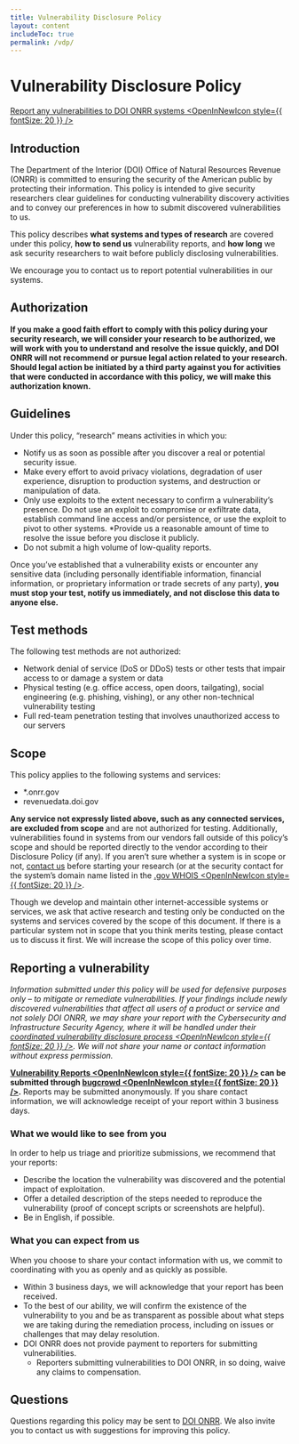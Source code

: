 ```yaml
---
title: Vulnerability Disclosure Policy
layout: content
includeToc: true
permalink: /vdp/
---
```



# Vulnerability Disclosure Policy
[Report any vulnerabilities to DOI ONRR systems <OpenInNewIcon style={{ fontSize: 20 }} />]( https://bugcrowd.com/onrr-vdp)

## Introduction
The Department of the Interior (DOI) Office of Natural Resources Revenue (ONRR) is committed to ensuring the security of the American public by protecting their information. This policy is intended to give security researchers clear guidelines for conducting vulnerability discovery activities and to convey our preferences in how to submit discovered vulnerabilities to us.
<br />

This policy describes **what systems and types of research** are covered under this policy, **how to send us** vulnerability reports, and **how long** we ask security researchers to wait before publicly disclosing vulnerabilities.
<br />

We encourage you to contact us to report potential vulnerabilities in our systems.

## Authorization
**If you make a good faith effort to comply with this policy during your security research, we will consider your research to be authorized, we will work with you to understand and resolve the issue quickly, and DOI ONRR will not recommend or pursue legal action related to your research. Should legal action be initiated by a third party against you for activities that were conducted in accordance with this policy, we will make this authorization known.**

## Guidelines
Under this policy, “research” means activities in which you:
* Notify us as soon as possible after you discover a real or potential security issue.
* Make every effort to avoid privacy violations, degradation of user experience, disruption to production systems, and destruction or manipulation of data.
* Only use exploits to the extent necessary to confirm a vulnerability’s presence. Do not use an exploit to compromise or exfiltrate data, establish command line access and/or persistence, or use the exploit to pivot to other systems.
*Provide us a reasonable amount of time to resolve the issue before you disclose it publicly.
* Do not submit a high volume of low-quality reports.

Once you’ve established that a vulnerability exists or encounter any sensitive data (including personally identifiable information, financial information, or proprietary information or trade secrets of any party), **you must stop your test, notify us immediately, and not disclose this data to anyone else.**
## Test methods
The following test methods are not authorized:
* Network denial of service (DoS or DDoS) tests or other tests that impair access to or damage a system or data
* Physical testing (e.g. office access, open doors, tailgating), social engineering (e.g. phishing, vishing), or any other non-technical vulnerability testing
* Full red-team penetration testing that involves unauthorized access to our servers

## Scope
This policy applies to the following systems and services:
* *.onrr.gov
* revenuedata.doi.gov

**Any service not expressly listed above, such as any connected services, are excluded from scope** and are not authorized for testing. Additionally, vulnerabilities found in systems from our vendors fall outside of this policy’s scope and should be reported directly to the vendor according to their Disclosure Policy (if any). If you aren’t sure whether a system is in scope or not, [contact us]( mailto:EnterpriseITServiceDesk@bsee.gov) before starting your research (or at the security contact for the system’s domain name listed in the [.gov WHOIS <OpenInNewIcon style={{ fontSize: 20 }} />](https://domains.dotgov.gov/dotgov-web/registration/whois.xhtml).
<br />

Though we develop and maintain other internet-accessible systems or services, we ask that active research and testing only be conducted on the systems and services covered by the scope of this document. If there is a particular system not in scope that you think merits testing, please contact us to discuss it first. We will increase the scope of this policy over time.

## Reporting a vulnerability
*Information submitted under this policy will be used for defensive purposes only – to mitigate or remediate vulnerabilities. If your findings include newly discovered vulnerabilities that affect all users of a product or service and not solely DOI ONRR, we may share your report with the Cybersecurity and Infrastructure Security Agency, where it will be handled under their [coordinated vulnerability disclosure process <OpenInNewIcon style={{ fontSize: 20 }} />]( https://www.cisa.gov/coordinated-vulnerability-disclosure-process). We will not share your name or contact information without express permission.*
<br />

**[Vulnerability Reports <OpenInNewIcon style={{ fontSize: 20 }} />](https://bugcrowd.com/onrr-vdp) can be submitted through [bugcrowd <OpenInNewIcon style={{ fontSize: 20 }} />](https://bugcrowd.com/onrr-vdp).** Reports may be submitted anonymously. If you share contact information, we will acknowledge receipt of your report within 3 business days.

### What we would like to see from you
In order to help us triage and prioritize submissions, we recommend that your reports:
* Describe the location the vulnerability was discovered and the potential impact of exploitation.
* Offer a detailed description of the steps needed to reproduce the vulnerability (proof of concept scripts or screenshots are helpful).
* Be in English, if possible.

### What you can expect from us
When you choose to share your contact information with us, we commit to coordinating with you as openly and as quickly as possible.
* Within 3 business days, we will acknowledge that your report has been received.
* To the best of our ability, we will confirm the existence of the vulnerability to you and be as transparent as possible about what steps we are taking during the remediation process, including on issues or challenges that may delay resolution.
* DOI ONRR does not provide payment to reporters for submitting vulnerabilities.
  * Reporters submitting vulnerabilities to DOI ONRR, in so doing, waive any claims to compensation.

## Questions
Questions regarding this policy may be sent to [DOI ONRR](mailto:EnterpriseITServiceDesk@bsee.gov). We also invite you to contact us with suggestions for improving this policy.

